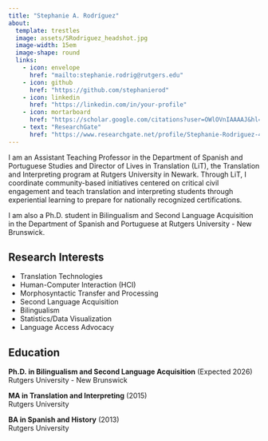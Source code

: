 ```yaml
---
title: "Stephanie A. Rodríguez"
about:
  template: trestles
  image: assets/SRodriguez_headshot.jpg
  image-width: 15em
  image-shape: round
  links:
    - icon: envelope
      href: "mailto:stephanie.rodrig@rutgers.edu"
    - icon: github
      href: "https://github.com/stephanierod"
    - icon: linkedin
      href: "https://linkedin.com/in/your-profile"
    - icon: mortarboard
      href: "https://scholar.google.com/citations?user=OWlOVnIAAAAJ&hl=en"
    - text: "ResearchGate"
      href: "https://www.researchgate.net/profile/Stephanie-Rodriguez-43"
---
```


I am an Assistant Teaching Professor in the Department of Spanish and Portuguese Studies and Director of Lives in Translation (LiT), the Translation and Interpreting program at Rutgers University in Newark. Through LiT, I coordinate community-based initiatives centered on critical civil engagement and teach translation and interpreting students through experiential learning to prepare for nationally recognized certifications.

I am also a Ph.D. student in Bilingualism and Second Language Acquisition in the Department of Spanish and Portuguese at Rutgers University - New Brunswick.

## Research Interests

- Translation Technologies
- Human-Computer Interaction (HCI)  
- Morphosyntactic Transfer and Processing
- Second Language Acquisition
- Bilingualism
- Statistics/Data Visualization
- Language Access Advocacy

## Education

**Ph.D. in Bilingualism and Second Language Acquisition** (Expected 2026)  
Rutgers University - New Brunswick

**MA in Translation and Interpreting** (2015)  
Rutgers University

**BA in Spanish and History** (2013)  
Rutgers University